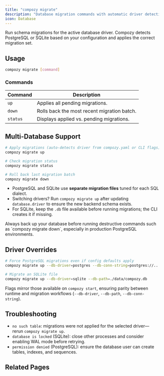 ```yaml
---
title: "compozy migrate"
description: "Database migration commands with automatic driver detection for PostgreSQL and SQLite."
icon: Database
---
```


Run schema migrations for the active database driver. Compozy detects PostgreSQL or SQLite based on your configuration and applies the correct migration set.

## Usage

```bash
compozy migrate [command]
```

### Commands

| Command | Description |
|---------|-------------|
| `up` | Applies all pending migrations. |
| `down` | Rolls back the most recent migration batch. |
| `status` | Displays applied vs. pending migrations. |

## Multi-Database Support

```bash
# Apply migrations (auto-detects driver from compozy.yaml or CLI flags)
compozy migrate up

# Check migration status
compozy migrate status

# Roll back last migration batch
compozy migrate down
```

- PostgreSQL and SQLite use **separate migration files** tuned for each SQL dialect.
- Switching drivers? Run `compozy migrate up` after updating `database.driver` to ensure the new backend schema exists.
- For SQLite, keep the `.db` file available before running migrations; the CLI creates it if missing.

<Callout type="warning">
Always back up your database before running destructive commands such as `compozy migrate down`, especially in production PostgreSQL environments.
</Callout>

## Driver Overrides

```bash
# Force PostgreSQL migrations even if config defaults apply
compozy migrate up --db-driver=postgres --db-conn-string=postgres://...

# Migrate an SQLite file
compozy migrate up --db-driver=sqlite --db-path=./data/compozy.db
```

Flags mirror those available on `compozy start`, ensuring parity between runtime and migration workflows (`--db-driver`, `--db-path`, `--db-conn-string`).

## Troubleshooting

- `no such table`: migrations were not applied for the selected driver—rerun `compozy migrate up`.
- `database is locked` (SQLite): close other processes and consider enabling WAL mode before retrying.
- `permission denied` (PostgreSQL): ensure the database user can create tables, indexes, and sequences.

## Related Pages

<ReferenceCardList>
  <ReferenceCard
    title="Database Overview"
    description="Understand how driver selection impacts migrations."
    href="/docs/database/overview"
    icon="Database"
  />
  <ReferenceCard
    title="PostgreSQL Driver"
    description="Production-ready configuration and pgvector guidance."
    href="/docs/database/postgresql"
    icon="ServerCog"
  />
  <ReferenceCard
    title="SQLite Driver"
    description="Lightweight deployments and concurrency limits."
    href="/docs/database/sqlite"
    icon="HardDrive"
  />
</ReferenceCardList>

